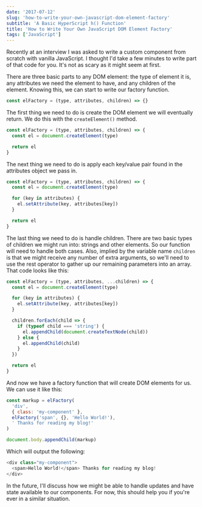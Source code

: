 ```yaml
---
date: '2017-07-12'
slug: 'how-to-write-your-own-javascript-dom-element-factory'
subtitle: 'A Basic HyperScript h() Function'
title: 'How to Write Your Own JavaScript DOM Element Factory'
tags: ['JavaScript']
---
```


Recently at an interview I was asked to write a custom component from scratch with vanilla JavaScript. I thought I'd take a few minutes to write part of that code for you. It's not as scary as it might seem at first.

There are three basic parts to any DOM element: the type of element it is, any attributes we need the element to have, and any children of the element. Knowing this, we can start to write our factory function.

```javascript
const elFactory = (type, attributes, children) => {}
```

The first thing we need to do is create the DOM element we will eventually return. We do this with the `createElement()` method.

```javascript
const elFactory = (type, attributes, children) => {
  const el = document.createElement(type)

  return el
}
```

The next thing we need to do is apply each key/value pair found in the attributes object we pass in.

```javascript
const elFactory = (type, attributes, children) => {
  const el = document.createElement(type)

  for (key in attributes) {
    el.setAttribute(key, attributes[key])
  }

  return el
}
```

The last thing we need to do is handle children. There are two basic types of children we might run into: strings and other elements. So our function will need to handle both cases. Also, implied by the variable name `children` is that we might receive any number of extra arguments, so we'll need to use the rest operator to gather up our remaining parameters into an array. That code looks like this:

```javascript
const elFactory = (type, attributes, ...children) => {
  const el = document.createElement(type)

  for (key in attributes) {
    el.setAttribute(key, attributes[key])
  }

  children.forEach(child => {
    if (typeof child === 'string') {
      el.appendChild(document.createTextNode(child))
    } else {
      el.appendChild(child)
    }
  })

  return el
}
```

And now we have a factory function that will create DOM elements for us. We can use it like this:

```javascript
const markup = elFactory(
  'div',
  { class: 'my-component' },
  elFactory('span', {}, 'Hello World!'),
  ' Thanks for reading my blog!'
)

document.body.appendChild(markup)
```

Which will output the following:

```javascript
<div class="my-component">
  <span>Hello World!</span> Thanks for reading my blog!
</div>
```

In the future, I'll discuss how we might be able to handle updates and have state available to our components. For now, this should help you if you're ever in a similar situation.
